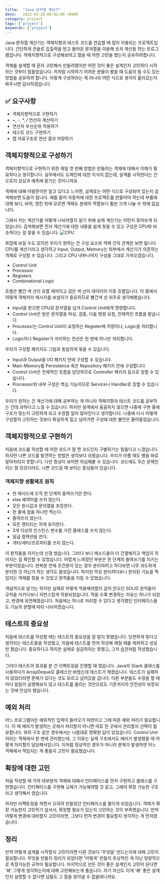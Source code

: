 ```yaml
---
title:  "Java 문자열 계산기"
date:   2022-03-28 00:01:00 +0900
category: project
tags: ['project']
keywords: ['project']
---
```


Java 문자열 계산기는 객체지향과 테스트 코드를 연습할 때 많이 이용되는 프로젝트입니다.
간단하게 콘솔로 입출력을 받고 들어온 문자열을 이용해 숫자 계산을 하는 프로그램입니다.
객체지향적으로 구성해보려고 했을 때 어떤 고민을 했는지 공유하려합니다.

객체를 설계할 때 혼자 고민해서 만들려했지만 어떤 것이 좋은 설계인지 고민하다 시작하는 것부터 힘들었습니다.
저처럼 시작하기 어려운 분들이 봤을 때 도움이 될 수도 있는 방법을 공유하려 합니다.
이렇게 구성하라는 게 아니라 어떤 식으로 생각이 흘러갔는지 봐주시면 감사하겠습니다.

## ✅ 요구사항
- 객체지향적으로 구현하기
- +, -, *, / 연산자 계산하기
- 연산자 우선순위 적용하기
- 테스트 코드 구현하기
- 맵 자료구조로 연산 결과 저장하기

## 객체지향적으로 구성하기
객체지향적으로 구현하기 위한 제일 첫 번째 방법은 만들려는 객체에 대해서 이해가 필요하다고 생각합니다.
실무에서도 도메인에 대한 지식이 없는데, 설계를 시작한다는 건 오로지 상상과 예측에 맡기는 것이니까요.

객체에 대해 어렴풋이만 알고 있다고 느끼면, 실제로는 어떤 식으로 구성되어 있는지 검색해보면 도움이 됩니다.
예를 들어 자동차에 대한 프로젝트를 만들어야 하는데 부품에 대해 보디, 바퀴, 엔진 밖에 모르면
객체도 본래의 역할보다 훨씬 크게 나눌 수 밖에 없습니다.

그래서 저는 계산기를 어떻게 나눠야할지 알기 위해 실제 계산기는 어떤지 찾아보게 되었습니다.
검색해보면 전자 계산기에 대한 내용을 쉽게 찾을 수 있고 구성은 CPU와 비슷하다는 걸 찾을 수 있습니다.
![CPU](/image/calculator/cpu.gif)

복잡해 보일 수도 있지만 우리가 원하는 건 구성 요소와 객체 간의 관계만 보면 됩니다.
CPU를 계산기라고 생각하고 Input, Output, Memory는 외부에서 계산기가 의존하는 객체로 구성할 수 있습니다.
그리고 CPU 내부나머지 구성을 그대로 가져오겠습니다.
- Control Unit
- Processor
- Registers
- Combinational Logic

흐름은 빨간 색 선이 흐름 제어이고 검은 색 선이 데이터의 이동 흐름입니다.
이 중에서 어떻게 객체끼리 메시지를 보낼지가 중요하므로 빨간색 선 위주로 생각해봤습니다.
- Input을 받으면 CPU로 문자열을 넘겨 Control Unit에게 명령합니다.
- Control Unit은 받은 문자열을 파싱, 검증, 다음 명령 요청, 전체적인 흐름을 맡습니다.
- Processor는 Control Unit이 요청하는 Register에 저장이나, Logic을 처리합니다.
- Logic이나 Register가 처리하는 연산은 한 번에 하나만 처리합니다.

우리가 구성할 패키지도 그림과 동일하게 묶을 수 있습니다.
- Input과 Output을 I/O 패키지 안에 구성할 수 있습니다.
- Main Memory를 Persistence 혹은 Repository 패키지 안에 구성합니다.
- Control Unit은 전체적인 흐름을 담당하므로 Controller 패키지 등으로 칭할 수 있습니다.
- Processor와 내부 구성은 핵심 기능이므로 Service나 Handler로 칭할 수 있습니다.

우리가 원하는 건 계산기에 대해 공부하는 게 아니라 객체지향과 테스트 코드를 공부하는 건데 과하다고 느낄 수 있습니다.
하지만 설계에서 꼼꼼하지 않으면 나중에 구현 중에 구조가 맞는지 고민하게 되고 수정할 일이 많아진다고 생각합니다.
나중에 다시 어떻게 구성할지 고민하는 것보다 확실하게 짚고 넘어가면 구성에 대한 불안은 줄어들었습니다.

## 객체지향적으로 구현하기
처음에 코드를 작성할 때 어떤 코드가 잘 짠 코드인지 구별하기는 힘들다고 느꼈습니다.
하지만 나쁜 코드를 발견하는 방법은 생각보다 쉬웠습니다.
우리가 아플 때도 병을 바로 알아차리지 못합니다. 다만 증상이 보이면 의심해볼 수 있습니다.
코드에도 무슨 문제인지는 잘 모르더라도, 나쁜 코드일 때 보이는 증상들이 있습니다.

### 객체지향 생활체조 원칙
- 한 메서드에 오직 한 단계의 들여쓰기만 한다.
- else 예약어를 쓰지 않는다.
- 모든 원시값과 문자열을 포장한다.
- 한 줄에 점을 하나만 찍는다.
- 줄여쓰지 않는다.
- 모든 엔티티는 작게 유지한다.
- 3개 이상의 인스턴스 변수를 가진 클래스를 쓰지 않는다.
- 일급 컬렉션을 쓴다.
- 게터/세터/프로퍼티를 쓰지 않는다.

이 원칙들을 지키는데 신경 썼습니다.
그러다 보니 메소드들이 더 간결해지고 책임이 적어지는 걸 확인할 수 있었습니다.
어렵게 느껴졌던 부분은 한 단계의 들여쓰기를 지키는 부분이었습니다.
반복문 안에 조건문이 있는 경우 분리하려고 하다보면 너무 과도하게 분리한 것 아닌가 하는 생각도 들었습니다.
하지만 막상 분리하다보니 분리된 기능을 책임지는 객체를 찾을 수 있었고 원칙들을 지킬 수 있었습니다.

개념적으로 알기는 하지만 실제로 어떻게 적용해야할지 감이 안오던 SOLID 원칙들이 규칙을 지키다보니 자연스럽게 적용되었습니다.
작을 수록 변경하는 이유는 하나가 되었고, 변경에 유연해졌습니다.
처음에는 하나로 처리할 수 있다고 생각했던 인터페이스들도 기능의 분할에 따라 나뉘어졌습니다.

## 테스트의 중요성
처음에 테스트를 작성할 때는 테스트의 중요성을 잘 알지 못했습니다.
당연하게 맞다고 생각되는 테스트들을 작성했고, 처음에 테스트를 먼저 작성해 깨질 때를 제외하고 성공만 했습니다.
중요하다고 하지만 실제로 실감하지는 못했고, 그저 습관처럼 작성했습니다.

그러다 테스트의 효과를 본 건 리팩토링을 진행할 때 였습니다.
Java의 Stack 클래스를 사용하다가 ArrayDeque로 클래스만 바꿨는데 테스트가 깨졌습니다.
테스트가 실패하지 않았더라면 문제가 있다는 것도 모르고 넘어갔을 겁니다.
다른 부분들도 수정을 할 때마다 일일이 실행해보지 않고 테스트를 돌리는 것만으로도 기존까지의 안전성이 보장되는 것에 안심이 됐습니다.

## 예외 처리
어느 프로그램이든 예외적인 입력이 들어오기 마련이고 그에 따른 예외 처리가 필요합니다.
이 때 에러가 발생하는 곳에서 처리할지 아니면 따로 한 곳에서 관리할지 선택이 필요합니다.
위의 구조 같은 경우에서는 나름대로 명확한 답이 있었습니다.
Control Unit이라는 객체에서 한 번에 관리했는데, 그 이유는 실제 구조에서도 에러가 발생했을 때 어떻게 처리할지 담당해서입니다.
이처럼 정상적인 경우가 아니라 문제가 발생하면 어느 객체에서 책임지는 게 좋을지 고민이 필요했습니다.

## 확장에 대한 고민
처음 작성할 때 거의 대부분의 객체에 대해서 인터페이스를 먼저 구현하고 클래스를 구현했습니다.
인터페이스를 구현해 교체가 가능해야할 것 같고, 그래야 확장 가능한 구조라고 생각해서 였습니다.

하지만 리팩토링을 하면서 오히려 만들었던 인터페이스를 줄이게 되었습니다.
객체가 확장 가능한지 고민하기 앞서서, 확장할 필요가 있는지 고민하는 것이 부족했습니다.
만약 어떻게 변경에 대비할지 고민이라면, 그보다 먼저 변경이 필요할지 생각하는 게 먼저였습니다.

## 정리
만약 어떻게 설계를 시작할지 고민이라면 다른 것보다 '무엇을' 만드는지에 대해 고민이 필요합니다.
무엇을 만들지 정리가 되었다면 '어떻게' 만들지 추상적인 게 아닌 정량적으로 측정가능한 규칙이 필요합니다.
마지막으로 만든 것이 좋은 설계인지 고민이 된다면 '왜' 그렇게 생각하는지에 대해 고민해보는게 좋습니다.
자기 자신도 이게 '왜' 좋은 설계인지 설명할 수 없다면 남들도 그 점을 찾아낼 수 없을테니까요.